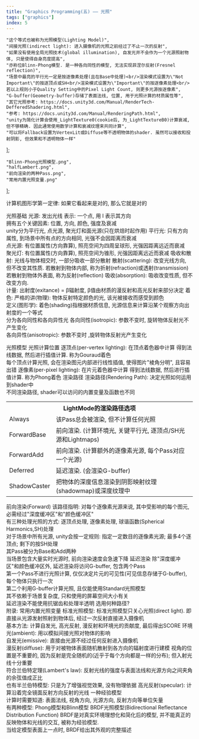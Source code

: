 ```yaml
---
title: "Graphics Programming(五) —— 光照"
tags: ["graphics"]
index: 5
---
```


    "这个等式也被称为光照模型(Lighting Model)",
    "间接光照(indirect light): 进入摄像机的光照之前经过了不止一次的反射",
    "如果没有使用全局光照技术(global illumination), 自发光并不会作为一个光源照射物体, 只是使得自身亮度提高",
    "亦称位Blinn-Phong模型. 是一种各向同性的模型, 无法实现菲涅尔反射(Fresnel reflection)",
    "场景中最亮的平行光一定是按逐像素处理(且在Base中处理)<br/>渲染模式设置为\"Not Important\"的按逐顶点或SH<br/>渲染模式设置为\"Important\"的按逐像素处理<br/>若以上规则小于Quality Setting中的Pixel Light Count, 则更多光源按逐像素",
    "G-buffer(Geometry-buffer)存储了表面法线, 位置, 用于光照计算的材质属性等",
    "其它光照参考: https://docs.unity3d.com/Manual/RenderTech-DefferedShadering.html",
    "参考: https://docs.unity3d.com/Manual/RenderingPath.html",
    "unity为简化计算会使用_LightTexture0(cookie后, 为_LightTextureB0)计算衰减, 但不够精确. 因此通常使用数学计算和衰减纹理来共同计算",
    "可以将Fallback设置为VertexLit或Diffuse等不透明物体的shader. 虽然可以接收和投射阴影, 但效果和不透明物体一样"
];

    "Blinn-Phong光照模型.png",
    "halfLambert.png",
    "前向渲染的两种Pass.png",
    "常用内置光照变量.png"
];

计算机图形学第一定律:
<Aphorism>如果它看起来是对的, 那么它就是对的</Aphorism>

光照基础
<Tab>
    <Expansion>光源</Expansion>: 发出光线
    <Tab expan>
        表示: 一个点, 用 l 表示其方向
        <br/>
        拥有五个关键因素: 位置, 方向, 颜色, 强度及<Quote id="#9">衰减</Quote>
        <br/>
        unity分为<Expansion>平行光, 点光源, 聚光灯</Expansion>和面光源(只在烘焙时起作用)
        <Tab expan>
            平行光: 只有方向属性, 到场景中所有点的方向相同, 光强不会因距离而衰减
            <br/>
            点光源: 有位置属性(方向靠算), 照亮空间为四周呈球形, 光强因距离远近而衰减
            <br/>
            聚光灯: 有位置属性(方向靠算), 照亮空间为锥形, 光强因距离远近而衰减
        </Tab>
    </Tab>
    <Expansion>吸收和散射</Expansion>: 光线与物体相交时, 一部分吸收一部分散射
    <Tab expan>
        散射(scattering): 改变光线方向, 但不改变其性质.
        <Tab>
            若散射到物体内部, 称为折射(refraction)或透射(transmission)
            <br/>
            若散射到物体外表面, 称为反射(reflection)
        </Tab>
        吸收(absorption): 吸收改变性质, 但不改变方向.
        <br/>
        计量: 出射度(exitance) = β辐射度, β值由材质的漫反射和高光反射来部分决定
    </Tab>
    <Expansion>着色</Expansion>:
    <Tab expan>
        严格的讲(物理): 物体反射特定颜色的光, 该光被接收而感受到颜色
        <br/>
        定义(图形学): 着色(shading)指根据材质信息, 光源信息来计算沿某个观察方向出射度的<Quote id="#1">一个等式</Quote>
        <br/>
        分为各向同性和各向异性光
        <Tab>
            各向同性(isotropic): 参数不变时, 旋转物体反射光不产生变化
            <br/>
            各向异性(anisotropic): 参数不变时 ,旋转物体反射光产生变化
        </Tab>
    </Tab>
</Tab><p></p>

光照模型
<Tab>
    <Expansion>光照计算位置</Expansion>
    <Tab expan>
        逐顶点(per-vertex lighting): 在顶点着色器中计算
        <Tab>
            得到法线数据, 然后进行插值计算. 称为Gouraud着色
            <br/>
            每个顶点计算光照, 会在渲染图元内部进行线性插值, 使得图片"棱角分明", 且容易出错
        </Tab>
        逐像素(per-pixel lighting): 在片元着色器中计算
        <Tab>
            得到法线数据, 然后进行插值计算. 称为Phong着色
        </Tab>
    </Tab>
    <Expansion>渲染路径</Expansion>
    <Tab expan>
        渲染路径(Rendering Path): 决定光照如何运用到shader中
        <br/>
        不同渲染路径, shader可以访问的内置变量及函数也不同
        <table><tbody>
            <tr>
                <th colspan="2" style="text-align: center">LightMode的渲染路径选项</th>
            </tr>
            <tr>
                <td>Always</td>
                <td>该Pass总会被渲染, 但不计算任何光照</td>
            </tr>
            <tr>
                <td>ForwardBase</td>
                <td>前向渲染. (计算环境光, 关键平行光, 逐顶点/SH光源和Lightmaps)</td>
            </tr>
            <tr>
                <td>ForwardAdd</td>
                <td>前向渲染. (计算额外的逐像素光源, 每个Pass对应一个光源)</td>
            </tr>
            <tr>
                <td>Deferred</td>
                <td>延迟渲染. (会渲染G-buffer)</td>
            </tr>
            <tr>
                <td>ShadowCaster</td>
                <td>把物体的深度信息渲染到阴影映射纹理(shadowmap)或深度纹理中</td>
            </tr>
        </tbody></table>
        <Expansion>前向渲染(Forward)</Expansion>
        <Tab expan>
            该路径指明: 对每个逐像素光源来说, 其中受影响的每个图元, 必需经过"深度缓冲区"和"颜色缓冲区"
            <br/>
            有三种处理光照的方式: 逐顶点处理, 逐像素处理, 球谐函数(Spherical Harmonics,SH)处理
            <br/>
            对于场景中所有光源, unity会按<Quote id="#5">一定规则</Quote>: 指定一定数目的逐像素光源; 最多4个逐顶点; 剩下的按SH处理
            <br/>
            其Pass被分为<Model about="@3">Base和Add</Model>两种
            <br/>
            当场景包含大量实时光源时, 前向渲染速度会急速下降
        </Tab>
        <Expansion>延迟渲染</Expansion>
        <Tab expan>
            除"深度缓冲区"和颜色缓冲区外, 延迟渲染将访问<Quote id="#6">G-buffer</Quote>, 包含两个Pass
            <br/>
            第一个Pass不进行光照计算, 仅仅决定片元的可见性(可见信息存储于G-buffer), 每个物体只执行一次
            <br/>
            第二个利用G-buffer计算光照, <Quote id="#7">且仅能使用Standard光照模型</Quote>
            <br/>
            其不依赖于场景复杂度, 只和使用的屏幕空间大小有关
            <br/>
            延迟渲染不能使用抗锯齿和处理半透明
        </Tab>
        <Quote id="#8">选用何种路径?</Quote>
        <br/>
        附录: <Model about="@4">常用内置光照变量</Model>
    </Tab>
    <Quote class="Quote" id="#4">标准光照模型</Quote>:
    <Tab>
        标准光照模型只关心光照(direct light). 即直接从光源发射照射到物体后, 经过一次反射直接进入摄像机
        <br/>
        基本方法: 计算<Expansion>自发光, 高光反射, 漫反射和环境光</Expansion>的<Model about="@1">贡献度</Model>, 最后得出SCORE
        <Tab expan>
            环境光(ambient): 用以模拟<Quote id="#2">间接光照</Quote>对物体的影响
            <br/>
            <Quote id="#3">自发光(emissive)</Quote>: 直接由光源不经过任何反射进入摄像机
            <br/>
            <Expansion>漫反射(diffuse)</Expansion>: 用于对被物体表面随机散射到各方向的辐射度进行建模
            <Tab expan>
                视角的位置是不重要的, 因为反射是完全随机的(近乎于每个方向都是一样的分布); 但入射光线十分重要
                <br/>
                符合兰伯特定理(Lambert's law): 反射光线的强度与表面法线和光源方向之间夹角的余弦值成正比
                <br/>
                也有<Model about="@2">半兰伯特模型</Model>: 只是为了增强视觉效果, 没有物理依据
            </Tab>
            <Expansion>高光反射(specular)</Expansion>: 计算沿着完全镜面反射方向反射的光线
            <Tab expan>
                一种经验模型
                <br/>
                计算时需要知道: 表面法线, 视角方向, 光源方向, 反射方向等单位矢量
                <br/>
                有两种模型: Phong模型和Blinn模型
            </Tab>
        </Tab>
    </Tab>
    BRDF光照模型(Bidirectional Reflectance Distribution Function)
    <Tab>
        BRDF是对真实环境理想化和简化后的模型, 并不能真正的反映物体和光线的交互, 被称为经验模型.
        <br/>
        当给定模型表面上一点时, BRDF给出其外观的完整描述
    </Tab>
</Tab>